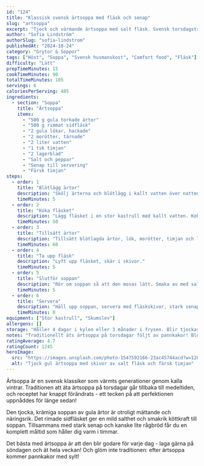```yaml
---
id: "124"
title: "Klassisk svensk ärtsoppa med fläsk och senap"
slug: "artsoppa"
excerpt: "Tjock och värmande ärtsoppa med salt fläsk. Svensk torsdagstradition som värmer hela kroppen!"
author: "Sofia Lindström"
authorSlug: "sofia-lindstrom"
publishedAt: "2024-10-24"
category: "Grytor & Soppor"
tags: ["Höst", "Soppa", "Svensk husmanskost", "Comfort food", "Fläsk"]
difficulty: "Lätt"
prepTimeMinutes: 15
cookTimeMinutes: 90
totalTimeMinutes: 105
servings: 6
caloriesPerServing: 485
ingredients:
  - section: "Soppa"
    title: "Ärtsoppa"
    items:
      - "500 g gula torkade ärtor"
      - "500 g rimmat sidfläsk"
      - "2 gula lökar, hackade"
      - "2 morötter, tärnade"
      - "2 liter vatten"
      - "1 tsk timjan"
      - "2 lagerblad"
      - "Salt och peppar"
      - "Senap till servering"
      - "Färsk timjan"
steps:
  - order: 1
    title: "Blötlägg ärtor"
    description: "Skölj ärterna och blötlägg i kallt vatten över natten. Häll av."
    timeMinutes: 5
  - order: 2
    title: "Koka fläsket"
    description: "Lägg fläsket i en stor kastrull med kallt vatten. Koka upp och skumma noga. Låt sjuda i 45 minuter."
    timeMinutes: 50
  - order: 3
    title: "Tillsätt ärtor"
    description: "Tillsätt blötlagda ärtor, lök, morötter, timjan och lagerblad. Sjud under lock i 60 minuter tills ärterna mjuka."
    timeMinutes: 60
  - order: 4
    title: "Ta upp fläsk"
    description: "Lyft upp fläsket, skär i skivor."
    timeMinutes: 5
  - order: 5
    title: "Slutför soppan"
    description: "Rör om soppan så att den mosas lätt. Smaka av med salt och peppar."
    timeMinutes: 5
  - order: 6
    title: "Servera"
    description: "Häll upp soppan, servera med fläskskivor, stark senap och rågbröd."
    timeMinutes: 0
equipment: ["Stor kastrull", "Skumslev"]
allergens: []
storage: "Håller 4 dagar i kylen eller 3 månader i frysen. Blir tjockare med tiden - späd med vatten."
notes: "Traditionellt äts ärtsoppa på torsdagar följt av pannkakor! Blötlägg ärtor över natten för kortare koktid. Om du glömmt: Koka dem längre (ca 2 timmar). För vegetarisk: Skippa fläsket och använd grönsaksbuljong."
ratingAverage: 4.7
ratingCount: 1245
heroImage:
  src: "https://images.unsplash.com/photo-1547592166-23ac45744acd?w=1200&q=80"
  alt: "Tjock gul ärtsoppa med skivor av salt fläsk och färsk timjan"
---
```


Ärtsoppa är en svensk klassiker som värmts generationer genom kalla vintrar. Traditionen att äta ärtsoppa på torsdagar går tillbaka till medeltiden, och receptet har knappt förändrats - ett tecken på att perfektionen uppnåddes för länge sedan!

Den tjocka, krämiga soppan av gula ärtor är otroligt mättande och näringsrik. Det rimade sidfläsket ger en mild salthet och smakrik köttkraft till soppan. Tillsammans med stark senap och kanske lite rågbröd får du en komplett måltid som håller dig varm i timmar.

Det bästa med ärtsoppa är att den blir godare för varje dag - laga gärna på söndagen och ät hela veckan! Och glöm inte traditionen: efter ärtsoppa kommer pannkakor med sylt!

